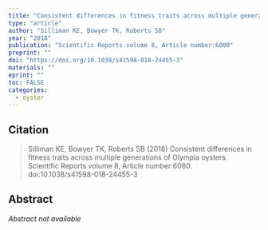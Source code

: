 ```yaml
---
title: "Consistent differences in fitness traits across multiple generations of Olympia oysters"
type: "article"
author: "Silliman KE, Bowyer TK, Roberts SB"
year: "2018"
publication: "Scientific Reports volume 8, Article number:6080"
preprint: ""
doi: "https://doi.org/10.1038/s41598-018-24455-3"
materials: ""
eprint: ""
toc: FALSE
categories:
  - oyster
---
```


## Citation

> Silliman KE, Bowyer TK, Roberts SB (2018) Consistent differences in fitness traits across multiple generations of Olympia oysters. Scientific Reports volume 8, Article number:6080. doi:10.1038/s41598-018-24455-3

## Abstract

*Abstract not available*
